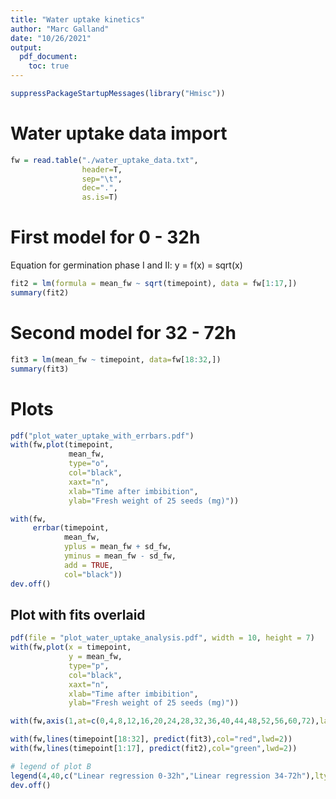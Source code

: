 ```yaml
---
title: "Water uptake kinetics"
author: "Marc Galland"
date: "10/26/2021"
output: 
  pdf_document:
    toc: true
---
```


```r
suppressPackageStartupMessages(library("Hmisc"))
```

# Water uptake data import

```r
fw = read.table("./water_uptake_data.txt",
                header=T,
                sep="\t",
                dec=".",
                as.is=T)
```

\newpage

# First model for 0 - 32h

Equation for germination phase I and II: y = f(x) = sqrt(x) 
```r
fit2 = lm(formula = mean_fw ~ sqrt(timepoint), data = fw[1:17,])
summary(fit2)
```


# Second model for 32 - 72h

```r
fit3 = lm(mean_fw ~ timepoint, data=fw[18:32,])
summary(fit3)
```

# Plots
```r
pdf("plot_water_uptake_with_errbars.pdf")
with(fw,plot(timepoint, 
             mean_fw,
             type="o",
             col="black",
             xaxt="n",
             xlab="Time after imbibition",
             ylab="Fresh weight of 25 seeds (mg)"))

with(fw,
     errbar(timepoint,
            mean_fw,
            yplus = mean_fw + sd_fw,
            yminus = mean_fw - sd_fw, 
            add = TRUE,
            col="black"))
dev.off()
```

## Plot with fits overlaid
```r
pdf(file = "plot_water_uptake_analysis.pdf", width = 10, height = 7)
with(fw,plot(x = timepoint, 
             y = mean_fw, 
             type="p",
             col="black",
             xaxt="n",
             xlab="Time after imbibition",
             ylab="Fresh weight of 25 seeds (mg)"))

with(fw,axis(1,at=c(0,4,8,12,16,20,24,28,32,36,40,44,48,52,56,60,72),labels=c(0,4,8,12,16,20,24,28,32,36,40,44,48,52,56,60,72),cex=0.5,las=2))

with(fw,lines(timepoint[18:32], predict(fit3),col="red",lwd=2))
with(fw,lines(timepoint[1:17], predict(fit2),col="green",lwd=2))

# legend of plot B
legend(4,40,c("Linear regression 0-32h","Linear regression 34-72h"),lty=c(2,2),lwd=c(2,2),col=c("green","red"))
dev.off()

```

